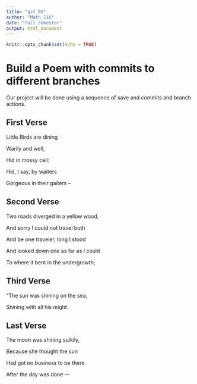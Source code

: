 ```yaml
---
title: "git_01"
author: "Math_116"
date: "Fall semester"
output: html_document
---
```


```r
knitr::opts_chunk$set(echo = TRUE)
```
# Build a Poem with commits to different branches
Our project will be done using a sequence of save and commits and branch actions.
<!-- Do not modify or change any text in "!--" bracketed areas such as this --- these are instructions to
you, if you change any of this the git program will notice it and compromise your git merging strategy !-->

## First Verse 
<!--Put the first five lines of a poem by Lewis Carrol in this section!-->
Little Birds are dining

Warily and well,

Hid in mossy cell:

Hid, I say, by waiters

Gorgeous in their gaiters –

## Second Verse
<!--Put the first five lines of a poem by Robert Frost here!-->

Two roads diverged in a yellow wood,

And sorry I could not travel both

And be one traveler, long I stood

And looked down one as far as I could

To where it bent in the undergrowth;


## Third Verse
<!--Put the first two verses of The Walrus and the Carpenter here!-->

 "The sun was shining on the sea,
 
 Shining with all his might:


## Last Verse
<!--Put a short poem of your choice 8-20 lines,here!-->
The moon was shining sulkily,

Because she thought the sun
 
Had got no business to be there

After the day was done —

